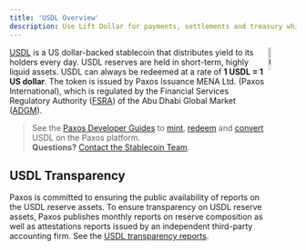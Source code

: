 ```yaml
---
title: 'USDL Overview'
description: Use Lift Dollar for payments, settlements and treasury while earning on-chain yield.
---
```



<img src="/images/usdl.png" alt="USDL" align="right" width="10%" />

[USDL](https://liftdollar.com) is a US dollar-backed stablecoin that distributes yield to its holders every day.
USDL reserves are held in short-term, highly liquid assets.
USDL can always be redeemed at a rate of **1 USDL = 1 US dollar**.
The token is issued by Paxos Issuance MENA Ltd. (Paxos International), which is regulated by the Financial Services Regulatory Authority ([FSRA](https://www.adgm.com/financial-services-regulatory-authority)) of the Abu Dhabi Global Market ([ADGM](https://www.adgm.com/)).

<UsdlRestrictions />

> See the [Paxos Developer Guides](/) to [mint](/guides/developer/mint), [redeem](/guides/developer/redeem) and [convert](/guides/developer/convert) USDL on the Paxos platform.<br/>**Questions?** [Contact the Stablecoin Team](https://support.paxos.com).

## USDL Transparency

Paxos is committed to ensuring the public availability of reports on the USDL reserve assets.
To ensure transparency on USDL reserve assets, Paxos publishes monthly reports on reserve composition as well as attestations reports issued by an independent third-party accounting firm. See the [USDL transparency reports](https://liftdollar.com/transparency/).
